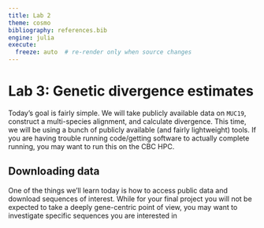 ```yaml
---
title: Lab 2
theme: cosmo
bibliography: references.bib
engine: julia
execute:
  freeze: auto  # re-render only when source changes
---
```


# Lab 3: Genetic divergence estimates

Today's goal is fairly simple. We will take publicly available data on `MUC19`, construct a multi-species alignment, and calculate divergence. This time, we will be using a bunch of publicly available (and fairly lightweight) tools. If you are having trouble running code/getting software to actually complete running, you may want to run this on the CBC HPC.

## Downloading data

One of the things we'll learn today is how to access public data and download sequences of interest. While for your final project you will not be expected to take a deeply gene-centric point of view, you may want to investigate specific sequences you are interested in